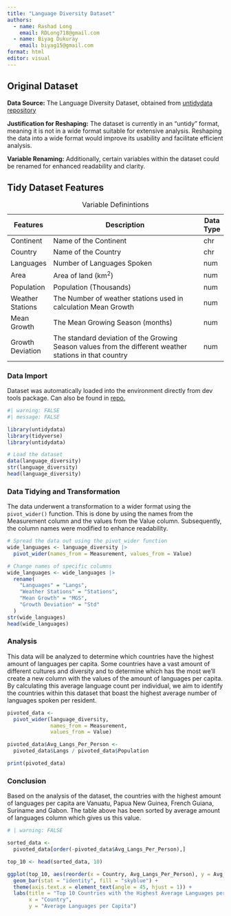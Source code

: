```yaml
---
title: "Language Diversity Dataset"
authors: 
  - name: Rashad Long
    email: RDLong718@gmail.com
  - name: Biyag Dukuray
    email: biyag15@gmail.com
format: html
editor: visual
---
```


## Original Dataset

**Data Source:** The Language Diversity Dataset, obtained from [untidydata repository](https://github.com/jvcasillas/untidydata)

**Justification for Reshaping:** The dataset is currently in an "untidy" format, meaning it is not in a wide format suitable for extensive analysis. Reshaping the data into a wide format would improve its usability and facilitate efficient analysis.

**Variable Renaming:** Additionally, certain variables within the dataset could be renamed for enhanced readability and clarity.

## Tidy Dataset Features

| Features         | Description                                                                                             | Data Type |
|------------------|---------------------------------------------------------------------------------------------------------|-----------|
| Continent        | Name of the Continent                                                                                   | chr       |
| Country          | Name of the Country                                                                                     | chr       |
| Languages        | Number of Languages Spoken                                                                              | num       |
| Area             | Area of land (km^2^)                                                                                    | num       |
| Population       | Population (Thousands)                                                                                  | num       |
| Weather Stations | The Number of weather stations used in calculation Mean Growth                                          | num       |
| Mean Growth      | The Mean Growing Season (months)                                                                        | num       |
| Growth Deviation | The standard deviation of the Growing Season values from the different weather stations in that country | num       |

: Variable Definintions

### Data Import

Dataset was automatically loaded into the environment directly from dev tools package. Can also be found in [repo.](https://github.com/jvcasillas/untidydata)

```r
#| warning: FALSE
#| message: FALSE

library(untidydata)
library(tidyverse)
library(untidydata)

# Load the dataset
data(language_diversity)
str(language_diversity)
head(language_diversity)
```

### Data Tidying and Transformation

The data underwent a transformation to a wider format using the `pivot_wider()` function. This is done by using the names from the Measurement column and the values from the Value column. Subsequently, the column names were modified to enhance readability.

```r
# Spread the data out using the pivot_wider function
wide_languages <- language_diversity |>
  pivot_wider(names_from = Measurement, values_from = Value)

# Change names of specific columns
wide_languages <- wide_languages |>
  rename(
    "Languages" = "Langs",
    "Weather Stations" = "Stations",
    "Mean Growth" = "MGS",
    "Growth Deviation" = "Std"
  )
str(wide_languages)
head(wide_languages)
```

### Analysis

This data will be analyzed to determine which countries have the highest amount of languages per capita. Some countries have a vast amount of different cultures and diversity and to determine which has the most we'll create a new column with the values of the amount of languages per capita. By calculating this average language count per individual, we aim to identify the countries within this dataset that boast the highest average number of languages spoken per resident.

```r
pivoted_data <-
  pivot_wider(language_diversity,
              names_from = Measurement,
              values_from = Value)

pivoted_data$Avg_Langs_Per_Person <-
  pivoted_data$Langs / pivoted_data$Population

print(pivoted_data)

```

### Conclusion

Based on the analysis of the dataset, the countries with the highest amount of languages per capita are Vanuatu, Papua New Guinea, French Guiana, Suriname and Gabon. The table above has been sorted by average amount of languages column which gives us this value.

```r
# | warning: FALSE

sorted_data <-
  pivoted_data[order(-pivoted_data$Avg_Langs_Per_Person),]

top_10 <- head(sorted_data, 10)

ggplot(top_10, aes(reorder(x = Country, Avg_Langs_Per_Person), y = Avg_Langs_Per_Person)) +
  geom_bar(stat = "identity", fill = "skyblue") +
  theme(axis.text.x = element_text(angle = 45, hjust = 1)) +
  labs(title = "Top 10 Countries with the Highest Average Languages per Capita",
       x = "Country",
       y = "Average Languages per Capita")
```
